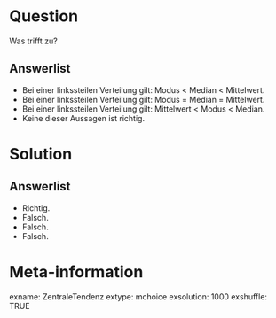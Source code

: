 
Question
========

Was trifft zu?

Answerlist
----------

* Bei einer linkssteilen Verteilung gilt: Modus < Median < Mittelwert.
* Bei einer linkssteilen Verteilung gilt: Modus = Median = Mittelwert.
* Bei einer linkssteilen Verteilung gilt: Mittelwert < Modus < Median.
* Keine dieser Aussagen ist richtig.

Solution
========

Answerlist
----------

* Richtig. 
* Falsch.
* Falsch. 
* Falsch. 

Meta-information
================
exname: ZentraleTendenz
extype: mchoice 
exsolution: 1000
exshuffle: TRUE
